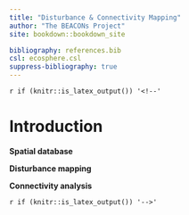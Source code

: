 ```yaml
--- 
title: "Disturbance & Connectivity Mapping"
author: "The BEACONs Project"
site: bookdown::bookdown_site

bibliography: references.bib
csl: ecosphere.csl
suppress-bibliography: true
---
```


`r if (knitr::is_latex_output()) '<!--'`

# Introduction


**Spatial database**


**Disturbance mapping**


**Connectivity analysis**


`r if (knitr::is_latex_output()) '-->'`